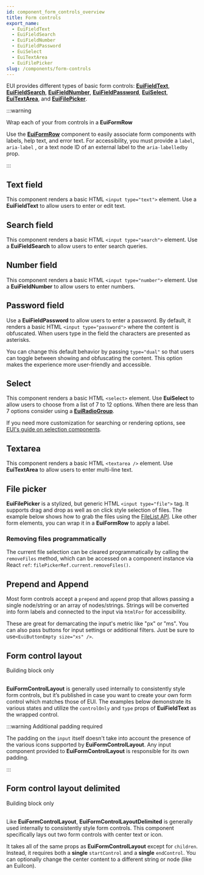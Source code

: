 ```yaml
---
id: component_form_controls_overview
title: Form controls
export_name:
  - EuiFieldText
  - EuiFieldSearch
  - EuiFieldNumber
  - EuiFieldPassword
  - EuiSelect
  - EuiTextArea
  - EuiFilePicker
slug: /components/form-controls
---
```


EUI provides different types of basic form controls: [**EuiFieldText**](#/forms/form-controls#text-field),
[**EuiFieldSearch**](#/forms/form-controls#search-field), [**EuiFieldNumber**](#/forms/form-controls#number-field),
[**EuiFieldPassword**](#/forms/form-controls#password-field), [**EuiSelect**](#/forms/form-controls#select),
[**EuiTextArea**](#/forms/form-controls#textarea), and [**EuiFilePicker**](#/forms/form-controls#file-picker).

:::warning

Wrap each of your from controls in a **EuiFormRow**

Use the [**EuiFormRow**](#/forms/form-layouts#form-and-form-rows) component to easily associate form components with
labels, help text, and error text. For accessibility, you must provide a `label`, `aria-label` ,
or a text node ID of an external label to the `aria-labelledby` prop.

:::

## Text field

This component renders a basic HTML `<input type="text">` element.
Use a **EuiFieldText** to allow users to enter or edit text.

<!-- TODO: add EuiFieldText example -->

## Search field

This component renders a basic HTML `<input type="search">` element.
Use a **EuiFieldSearch** to allow users to enter search queries.

<!-- TODO: add EuiFieldSearch example -->

## Number field

This component renders a basic HTML `<input type="number">` element.
Use a **EuiFieldNumber** to allow users to enter numbers.

<!-- TODO: add EuiFieldNumber example -->

## Password field

Use a **EuiFieldPassword** to allow users to enter a password.
By default, it renders a basic HTML `<input type="password">` where the content is obfuscated.
When users type in the field the characters are presented as asterisks.

You can change this default behavior by passing `type="dual"` so that users can toggle between showing
and obfuscating the content. This option makes the experience more user-friendly and accessible.

<!-- TODO: add EuiFieldPassword example -->

## Select

This component renders a basic HTML `<select>` element. Use **EuiSelect** to allow users to choose from
a list of 7 to 12 options. When there are less than 7 options consider using
a [**EuiRadioGroup**](#/forms/selection-controls#radio-group).

If you need more customization for searching or rendering options,
see [EUI's guide on selection components](https://github.com/elastic/eui/discussions/7049).

<!-- TODO: add EuiSelect example -->

## Textarea

This component renders a basic HTML `<textarea />` element.
Use **EuiTextArea** to allow users to enter multi-line text.

<!-- TODO: add EuiTextArea example -->

## File picker

**EuiFilePicker** is a stylized, but generic HTML `<input type="file">` tag. It supports drag and drop as well
as on click style selection of files. The example below shows how to grab the files using the
[FileList API](https://developer.mozilla.org/en-US/docs/Web/API/FileList).
Like other form elements, you can wrap it in a **EuiFormRow** to apply a label.

<!-- TODO: add EuiFilePicker example -->

### Removing files programmatically

The current file selection can be cleared programmatically by calling the `removeFiles` method, which can be accessed
on a component instance via React `ref`: `filePickerRef.current.removeFiles()`.

<!-- TODO: add EuiFilePicker removeFiles() example -->

## Prepend and Append

Most form controls accept a `prepend` and `append` prop that allows passing a single node/string
or an array of nodes/strings. Strings will be converted into form labels and connected to the input
via `htmlFor` for accessibility.

These are great for demarcating the input's metric like "px" or "ms". You can also pass buttons for input settings
or additional filters. Just be sure to use`<EuiButtonEmpty size="xs" />`.

<!-- TODO: add prepend and append examples -->

## Form control layout

<Badge color="warning">Building block only</Badge>
<br /><br />

**EuiFormControlLayout** is generally used internally to consistently style form controls,
but it’s published in case you want to create your own form control which matches those of EUI.
The examples below demonstrate its various states and utilize the `controlOnly` and `type` props
of **EuiFieldText** as the wrapped control.

:::warning Additional padding required

The padding on the `input` itself doesn't take into account the presence of the various icons supported
by **EuiFormControlLayout**. Any input component provided to **EuiFormControlLayout** is responsible
for its own padding.

:::

<!-- TODO: add EuiFormControlLayout example -->

## Form control layout delimited

<Badge color="warning">Building block only</Badge>
<br /><br />

Like **EuiFormControlLayout**, **EuiFormControlLayoutDelimited** is generally used internally to consistently
style form controls. This component specifically lays out two form controls with center text or icon.

It takes all of the same props as **EuiFormControlLayout** except for `children`. Instead, it requires both
a **single** `startControl` and a **single** `endControl`. You can optionally change the center content
to a different string or node (like an EuiIcon).

<!-- TODO: add EuiFormControlLayoutDelimited example -->
